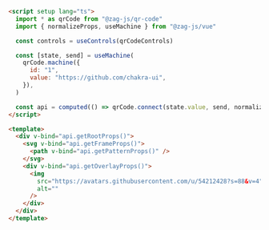 ```html
<script setup lang="ts">
  import * as qrCode from "@zag-js/qr-code"
  import { normalizeProps, useMachine } from "@zag-js/vue"

  const controls = useControls(qrCodeControls)

  const [state, send] = useMachine(
    qrCode.machine({
      id: "1",
      value: "https://github.com/chakra-ui",
    }),
  )

  const api = computed(() => qrCode.connect(state.value, send, normalizeProps))
</script>

<template>
  <div v-bind="api.getRootProps()">
    <svg v-bind="api.getFrameProps()">
      <path v-bind="api.getPatternProps()" />
    </svg>
    <div v-bind="api.getOverlayProps()">
      <img
        src="https://avatars.githubusercontent.com/u/54212428?s=88&v=4"
        alt=""
      />
    </div>
  </div>
</template>
```
